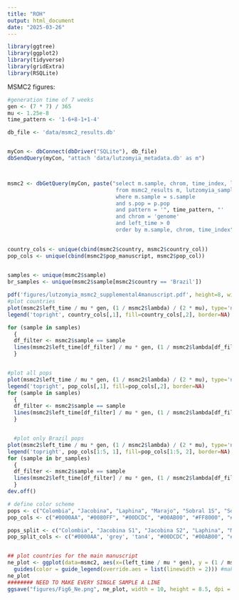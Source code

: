 ---
title: "ROH"
output: html_document
date: "2025-03-26"
---

```{r setup, include=FALSE}
library(ggtree)
library(ggplot2)
library(tidyverse)
library(gridExtra)
library(RSQLite)

```



MSMC2 figures:

```{R MSMC2}

#generation time of 7 weeks
gen <- (7 * 7) / 365
mu <- 1.25e-8
time_pattern <- '1-6+8-1+1-4'

db_file <- 'data/msmc2_results.db'


myCon <- dbConnect(dbDriver("SQLite"), db_file)
dbSendQuery(myCon, "attach 'data/lutzomyia_metadata.db' as m")



msmc2 <- dbGetQuery(myCon, paste("select m.sample, chrom, time_index, left_time, right_time, lambda, country, pop_manuscript, sex, pop_col, country_col
                                  from msmc2_results m, lutzomyia_samples s, lutzomyia_pops p
                                  where m.sample = s.sample
                                  and s.pop = p.pop
                                  and pattern = '", time_pattern, "'
                                  and chrom = 'genome'
                                  and left_time > 0
                                  order by m.sample, chrom, time_index", sep=''))
                                  

country_cols <- unique(cbind(msmc2$country, msmc2$country_col))
pop_cols <- unique(cbind(msmc2$pop_manuscript, msmc2$pop_col))

                      
samples <- unique(msmc2$sample)
br_samples <- unique(msmc2$sample[msmc2$country == 'Brazil'])

pdf('figures/lutzomyia_msmc2_supplemental4manuscript.pdf', height=8, width=10.5)
#plot countries
plot(msmc2$left_time / mu * gen, (1 / msmc2$lambda) / (2 * mu), type='n', log='x', xlab="Years ago", ylab=expression("Effective population size (N"['e']*")"), main='')
legend('topright', country_cols[,1], fill=country_cols[,2], border=NA)

for (sample in samples)
  {
  df_filter <- msmc2$sample == sample
  lines(msmc2$left_time[df_filter] / mu * gen, (1 / msmc2$lambda[df_filter]) / (2 * mu), type="s", col=msmc2$country_col[df_filter])  
  }


#plot all pops
plot(msmc2$left_time / mu * gen, (1 / msmc2$lambda) / (2 * mu), type='n', log='x', xlab="Years ago", ylab=expression("Effective population size (N"['e']*")"), main='')
legend('topright', pop_cols[,1], fill=pop_cols[,2], border=NA)
for (sample in samples)
  {
  df_filter <- msmc2$sample == sample
  lines(msmc2$left_time[df_filter] / mu * gen, (1 / msmc2$lambda[df_filter]) / (2 * mu), type="s", col=msmc2$pop_col[df_filter])  
  }


  #plot only Brazil pops
plot(msmc2$left_time / mu * gen, (1 / msmc2$lambda) / (2 * mu), type='n', log='x', xlab="Years ago", ylab=expression("Effective population size (N"['e']*")"), main='')
legend('topright', pop_cols[1:5, 1], fill=pop_cols[1:5, 2], border=NA)
for (sample in br_samples)
  {
  df_filter <- msmc2$sample == sample
  lines(msmc2$left_time[df_filter] / mu * gen, (1 / msmc2$lambda[df_filter]) / (2 * mu), type="s", col=msmc2$pop_col[df_filter])  
  }
dev.off()

```

```{r make effective population size plot}

# define color scheme
pops <- c("Colombia", "Jacobina", "Laphina", "Marajo", "Sobral 1S", "Sobral 2S" )
pop_cols <- c("#0000AA", "#0080FF", "#00DCDC", "#00AB00", "#FF8000", "#AA0000")

pops_split <- c("Colombia", "Jacobina S1", "Jacobina S2", "Laphina", "Marajo", "Sobral 1S", "Sobral 2S" )
pop_split_cols <- c("#0000AA", 'grey', 'tan4', "#00DCDC", "#00AB00", "#FF8000", "#AA0000")


## plot countries for the main manuscript
ne_plot <- ggplot(data=msmc2, aes(x=(left_time / mu * gen), y = (1 / msmc2$lambda) / (2 * mu), color = pop_manuscript, group = sample)) + geom_step(size = 0.5) + labs(x = "Years ago", y = expression("Effective population size (N"[e] ~ ")"), title = "E)") + scale_color_manual(values = c("#0000AA", "#0080FF", "#00DCDC", "#00AB00", "#FF8000", "#AA0000")) + scale_x_log10() +  theme_bw() + theme(text=element_text(size=21), legend.title = element_blank()) + 
  guides(color = guide_legend(override.aes = list(linewidth = 2))) #makes lines bigger
ne_plot
######## NEED TO MAKE EVERY SINGLE SAMPLE A LINE
ggsave("figures/Fig6_Ne.png", ne_plot, width = 10, height = 8.5, dpi = 600)

```





